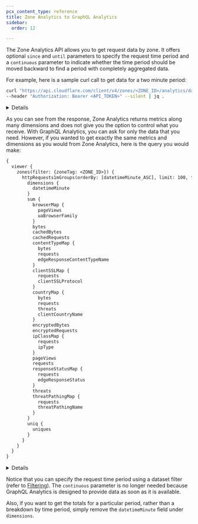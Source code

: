```yaml
---
pcx_content_type: reference
title: Zone Analytics to GraphQL Analytics
sidebar:
  order: 12

---
```



The Zone Analytics API allows you to get request data by zone. It offers optional `since` and `until` parameters to specify the request time period and a `continuous` parameter to indicate whether the time period should be moved backward to find a period with completely aggregated data.

For example, here is a sample curl call to get data for a two minute period:

```bash
curl "https://api.cloudflare.com/client/v4/zones/<ZONE_ID>/analytics/dashboard?since=2019-09-08T20:00:00Z&until=2019-09-08T20:02:00Z&continuous=false" \
--header "Authorization: Bearer <API_TOKEN>" --silent | jq .
```


<Details header="Response">

```json
{
  "success": true,
  "query": {
    "since": "2019-09-08T20:00:00Z",
    "until": "2019-09-08T20:02:00Z",
    "time_delta": 1
  },
  "errors": [],
  "messages": [],
  "result": {
    "timeseries": [
      {
        "since": "2019-09-08T20:00:00Z",
        "until": "2019-09-08T20:01:00Z",
        "requests": {
          "all": 15,
          "cached": 12,
          "uncached": 3,
          "ssl": {
            "encrypted": 13,
            "unencrypted": 2
          },
          "http_status": {
            "200": 4,
            "403": 11
          },
          "content_type": {
            "html": 12,
            "png": 3
          },
          "country": {
            "CN": 6,
            "IE": 1,
            "US": 3,
            "VN": 5
          },
          "ip_class": {
            "monitoringService": 4,
            "noRecord": 11
          },
          "ssl_protocol": {
            "TLSv1.2": 13,
            "none": 2
          }
        },
        "bandwidth": {
          "all": 312740,
          "cached": 309930,
          "uncached": 2810,
          "ssl": {
            "encrypted": 309276,
            "unencrypted": 3464
          },
          "ssl_protocol": {
            "TLSv1.2": 13,
            "none": 2
          },
          "content_type": {
            "html": 32150,
            "png": 280590
          },
          "country": {
            "CN": 10797,
            "IE": 98224,
            "US": 185176,
            "VN": 18543
          }
        },
        "threats": {
          "all": 6,
          "type": {
            "user.ban.ctry": 6
          },
          "country": {
            "CN": 6
          }
        },
        "pageviews": {
          "all": 1,
          "search_engine": {
            "pingdom": 1
          }
        },
        "uniques": {
          "all": 11
        }
      },
      {
        "since": "2019-09-08T20:01:00Z",
        "until": "2019-09-08T20:02:00Z",
        "requests": {
          "all": 4,
          "cached": 1,
          "uncached": 3,
          "ssl": {
            "encrypted": 4,
            "unencrypted": 0
          },
          "http_status": {
            "200": 4
          },
          "content_type": {
            "html": 1,
            "png": 3
          },
          "country": {
            "CA": 2,
            "US": 2
          },
          "ip_class": {
            "monitoringService": 4
          },
          "ssl_protocol": {
            "TLSv1.2": 4
          }
        },
        "bandwidth": {
          "all": 283399,
          "cached": 280590,
          "uncached": 2809,
          "ssl": {
            "encrypted": 283399,
            "unencrypted": 0
          },
          "ssl_protocol": {
            "TLSv1.2": 4
          },
          "content_type": {
            "html": 2809,
            "png": 280590
          },
          "country": {
            "CA": 101033,
            "US": 182366
          }
        },
        "threats": {
          "all": 0,
          "type": {},
          "country": {}
        },
        "pageviews": {
          "all": 1,
          "search_engine": {
            "pingdom": 1
          }
        },
        "uniques": {
          "all": 4
        }
      }
    ],
    "totals": {
      "since": "2019-09-08T20:00:00Z",
      "until": "2019-09-08T20:02:00Z",
      "requests": {
        "all": 19,
        "cached": 13,
        "uncached": 6,
        "ssl": {
          "encrypted": 17,
          "unencrypted": 2
        },
        "http_status": {
          "200": 8,
          "403": 11
        },
        "content_type": {
          "html": 13,
          "png": 6
        },
        "country": {
          "CA": 2,
          "CN": 6,
          "IE": 1,
          "US": 5,
          "VN": 5
        },
        "ip_class": {
          "monitoringService": 8,
          "noRecord": 11
        },
        "ssl_protocol": {
          "TLSv1.2": 17,
          "none": 2
        }
      },
      "bandwidth": {
        "all": 596139,
        "cached": 590520,
        "uncached": 5619,
        "ssl": {
          "encrypted": 592675,
          "unencrypted": 3464
        },
        "ssl_protocol": {
          "TLSv1.2": 17,
          "none": 2
        },
        "content_type": {
          "html": 34959,
          "png": 561180
        },
        "country": {
          "CA": 101033,
          "CN": 10797,
          "IE": 98224,
          "US": 367542,
          "VN": 18543
        }
      },
      "threats": {
        "all": 6,
        "type": {
          "user.ban.ctry": 6
        },
        "country": {
          "CN": 6
        }
      },
      "pageviews": {
        "all": 2,
        "search_engine": {
          "pingdom": 2
        }
      },
      "uniques": {
        "all": 15
      }
    }
  }
}
```


</Details>

As you can see from the response, Zone Analytics returns metrics along many dimensions and does not give you the option to control what you receive. With GraphQL Analytics, you can ask for only the data that you need. However, if you wanted to get exactly the same metrics and dimensions as you would from Zone Analytics, here is the query you would make:

```txt
{
  viewer {
    zones(filter: {zoneTag: <ZONE_ID>}) {
      httpRequests1mGroups(orderBy: [datetimeMinute_ASC], limit: 100, filter: {datetime_geq: "2019-09-08T20:00:00Z", datetime_lt: "2019-09-08T20:02:00Z"}) {
        dimensions {
          datetimeMinute
        }
        sum {
          browserMap {
            pageViews
            uaBrowserFamily
          }
          bytes
          cachedBytes
          cachedRequests
          contentTypeMap {
            bytes
            requests
            edgeResponseContentTypeName
          }
          clientSSLMap {
            requests
            clientSSLProtocol
          }
          countryMap {
            bytes
            requests
            threats
            clientCountryName
          }
          encryptedBytes
          encryptedRequests
          ipClassMap {
            requests
            ipType
          }
          pageViews
          requests
          responseStatusMap {
            requests
            edgeResponseStatus
          }
          threats
          threatPathingMap {
            requests
            threatPathingName
          }
        }
        uniq {
          uniques
        }
      }
    }
  }
}
```


<Details header="Response">

```json
{
  "data": {
    "viewer": {
      "zones": [
        {
          "httpRequests1mGroups": [
            {
              "dimensions": {
                "datetimeMinute": "2019-09-08T20:00:00Z"
              },
              "sum": {
                "browserMap": [
                  {
                    "pageViews": 1,
                    "uaBrowserFamily": "PingdomBot"
                  }
                ],
                "bytes": 312740,
                "cachedBytes": 309930,
                "cachedRequests": 12,
                "clientSSLMap": [
                  {
                    "clientSSLProtocol": "none",
                    "requests": 2
                  },
                  {
                    "clientSSLProtocol": "TLSv1.2",
                    "requests": 13
                  }
                ],
                "contentTypeMap": [
                  {
                    "bytes": 280590,
                    "edgeResponseContentTypeName": "png",
                    "requests": 3
                  },
                  {
                    "bytes": 32150,
                    "edgeResponseContentTypeName": "html",
                    "requests": 12
                  }
                ],
                "countryMap": [
                  {
                    "bytes": 10797,
                    "clientCountryName": "CN",
                    "requests": 6,
                    "threats": 6
                  },
                  {
                    "bytes": 98224,
                    "clientCountryName": "IE",
                    "requests": 1,
                    "threats": 0
                  },
                  {
                    "bytes": 185176,
                    "clientCountryName": "US",
                    "requests": 3,
                    "threats": 0
                  },
                  {
                    "bytes": 18543,
                    "clientCountryName": "VN",
                    "requests": 5,
                    "threats": 0
                  }
                ],
                "encryptedBytes": 309276,
                "encryptedRequests": 13,
                "ipClassMap": [
                  {
                    "ipType": "monitoringService",
                    "requests": 4
                  },
                  {
                    "ipType": "noRecord",
                    "requests": 11
                  }
                ],
                "pageViews": 1,
                "requests": 15,
                "responseStatusMap": [
                  {
                    "edgeResponseStatus": 200,
                    "requests": 4
                  },
                  {
                    "edgeResponseStatus": 403,
                    "requests": 11
                  }
                ],
                "threatPathingMap": [
                  {
                    "requests": 6,
                    "threatPathingName": "user.ban.ctry"
                  }
                ],
                "threats": 6
              },
              "uniq": {
                "uniques": 11
              }
            },
            {
              "dimensions": {
                "datetimeMinute": "2019-09-08T20:01:00Z"
              },
              "sum": {
                "browserMap": [
                  {
                    "pageViews": 1,
                    "uaBrowserFamily": "PingdomBot"
                  }
                ],
                "bytes": 283399,
                "cachedBytes": 280590,
                "cachedRequests": 1,
                "clientSSLMap": [
                  {
                    "clientSSLProtocol": "TLSv1.2",
                    "requests": 4
                  }
                ],
                "contentTypeMap": [
                  {
                    "bytes": 280590,
                    "edgeResponseContentTypeName": "png",
                    "requests": 3
                  },
                  {
                    "bytes": 2809,
                    "edgeResponseContentTypeName": "html",
                    "requests": 1
                  }
                ],
                "countryMap": [
                  {
                    "bytes": 101033,
                    "clientCountryName": "CA",
                    "requests": 2,
                    "threats": 0
                  },
                  {
                    "bytes": 182366,
                    "clientCountryName": "US",
                    "requests": 2,
                    "threats": 0
                  }
                ],
                "encryptedBytes": 283399,
                "encryptedRequests": 4,
                "ipClassMap": [
                  {
                    "ipType": "monitoringService",
                    "requests": 4
                  }
                ],
                "pageViews": 1,
                "requests": 4,
                "responseStatusMap": [
                  {
                    "edgeResponseStatus": 200,
                    "requests": 4
                  }
                ],
                "threatPathingMap": [],
                "threats": 0
              },
              "uniq": {
                "uniques": 4
              }
            }
          ]
        }
      ]
    }
  },
  "errors": null
}
```


</Details>

Notice that you can specify the request time period using a dataset filter (refer to [Filtering](/analytics/graphql-api/features/filtering/)). The `continuous` parameter is no longer needed because GraphQL Analytics is designed to provide data as soon as it is available.

Also, if you want to get the totals for a particular period, rather than a breakdown by time period, simply remove the `datetimeMinute` field under `dimensions`.
